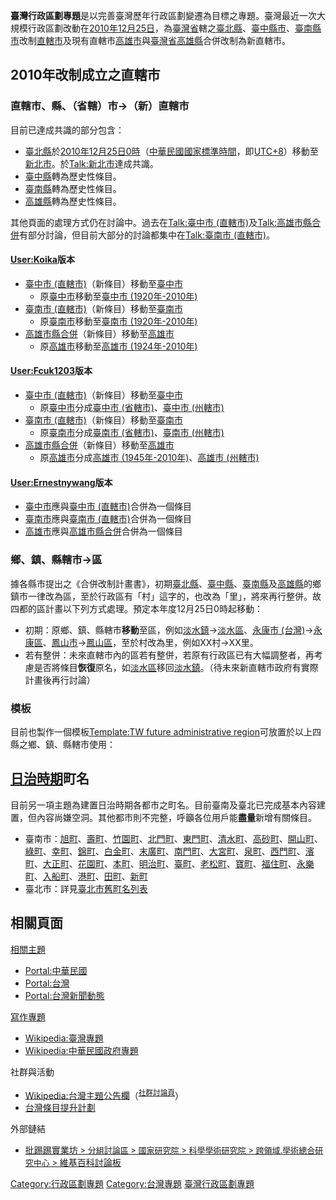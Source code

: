 {{维基专题状态|semi-active}}
{{更新|time=2019-02-07T15:14:03+00:00}}
'''臺灣行政區劃專題'''是以完善臺灣歷年行政區劃變遷為目標之專題。臺灣最近一次大規模行政區劃改動在[[2010年|2010年]][[12月25日|12月25日]]，為[[臺灣省|臺灣省]]轄之[[臺北縣|臺北縣]]、[[臺中縣|臺中縣]][[臺中市|市]]、[[臺南縣|臺南縣]][[臺南市|市]]改制[[直轄市|直轄市]]及現有直轄市[[高雄市|高雄市]]與[[臺灣省|臺灣省]][[高雄縣|高雄縣]]合併改制為新直轄市。

==2010年改制成立之直轄市==
=== 直轄市、縣、（省轄）市→（新）直轄市 ===
目前已達成共識的部分包含：
*[[臺北縣|臺北縣]]於[[2010年|2010年]][[12月25日|12月25日]][[0時|0時]]（[[中華民國|中華民國]][[國家標準時間|國家標準時間]]，即[[UTC+8|UTC+8]]）移動至[[新北市|新北市]]。於[[Talk:新北市|Talk:新北市]]達成共識。
*[[臺中縣|臺中縣]]轉為歷史性條目。
*[[臺南縣|臺南縣]]轉為歷史性條目。
*[[高雄縣|高雄縣]]轉為歷史性條目。

其他頁面的處理方式仍在討論中。過去在[[Talk:臺中市_(直轄市)|Talk:臺中市 (直轄市)]]及[[Talk:高雄市縣合併|Talk:高雄市縣合併]]有部分討論，但目前大部分的討論都集中在[[Talk:臺南市_(直轄市)|Talk:臺南市 (直轄市)]]。
==== [[User:Koika|User:Koika]]版本 ====
*[[臺中市_(直轄市)|臺中市 (直轄市)]]（新條目）移動至[[臺中市|臺中市]]
**原[[臺中市|臺中市]]移動至[[臺中市_(1920年-2010年)|臺中市 (1920年-2010年)]]
*[[臺南市_(直轄市)|臺南市 (直轄市)]]（新條目）移動至[[臺南市|臺南市]]
**原[[臺南市|臺南市]]移動至[[臺南市_(1920年-2010年)|臺南市 (1920年-2010年)]]
*[[高雄市縣合併|高雄市縣合併]]（新條目）移動至[[高雄市|高雄市]]
**原[[高雄市|高雄市]]移動至[[高雄市_(1924年-2010年)|高雄市 (1924年-2010年)]]

==== [[User:Fcuk1203|User:Fcuk1203]]版本 ====
*[[臺中市_(直轄市)|臺中市 (直轄市)]]（新條目）移動至[[臺中市|臺中市]]
**原[[臺中市|臺中市]]分成[[臺中市_(省轄市)|臺中市 (省轄市)]]、[[臺中市_(州轄市)|臺中市 (州轄市)]] 
*[[臺南市_(直轄市)|臺南市 (直轄市)]]（新條目）移動至[[臺南市|臺南市]]
**原[[臺南市|臺南市]]分成[[臺南市_(省轄市)|臺南市 (省轄市)]]、[[臺南市_(州轄市)|臺南市 (州轄市)]] 
*[[高雄市縣合併|高雄市縣合併]]（新條目）移動至[[高雄市|高雄市]]
**原[[高雄市|高雄市]]分成[[高雄市_(1945年-2010年)|高雄市 (1945年-2010年)]]、[[高雄市_(州轄市)|高雄市 (州轄市)]] 

==== [[User:Ernestnywang|User:Ernestnywang]]版本 ====
*[[臺中市|臺中市]]應與[[臺中市_(直轄市)|臺中市 (直轄市)]]合併為一個條目
*[[臺南市|臺南市]]應與[[臺南市_(直轄市)|臺南市 (直轄市)]]合併為一個條目
*[[高雄市|高雄市]]應與[[高雄市縣合併|高雄市縣合併]]合併為一個條目

=== 鄉、鎮、縣轄市→區 ===
據各縣市提出之《合併改制計畫書》，初期[[臺北縣|臺北縣]]、[[臺中縣|臺中縣]]、[[臺南縣|臺南縣]]及[[高雄縣|高雄縣]]的鄉鎮市一律改為區，至於行政區有「村」這字的，也改為「里」，將來再行整併。故四都的區計畫以下列方式處理。預定本年度12月25日0時起移動：
*初期：原鄉、鎮、縣轄市'''移動'''至區，例如[[淡水鎮|淡水鎮]]→[[淡水區|淡水區]]、[[永康市_(台灣)|永康市 (台灣)]]→[[永康區|永康區]]、[[鳳山市|鳳山市]]→[[鳳山區|鳳山區]]，至於村改為里，例如XX村→XX里。
*若有整併：未來直轄市內的區若有整併，若原有行政區已有大幅調整者，再考慮是否將條目'''恢復'''原名，如[[淡水區|淡水區]]移回[[淡水鎮|淡水鎮]]。（待未來新直轄市政府有實際計畫後再行討論）

===模板===
目前也製作一個模板[[:Template:TW_future_administrative_region|Template:TW future administrative region]]可放置於以上四縣之鄉、鎮、縣轄市使用：
{{TW future administrative region}}

==[[臺灣日治時期|日治時期]]町名==
目前另一項主題為建置日治時期各都市之町名。目前臺南及臺北已完成基本內容建置，但內容尚嫌空洞。其他都市則不完整，呼籲各位用戶能'''盡量'''新增有關條目。
*臺南市：[[旭町|旭町]]、[[壽町|壽町]]、[[竹園町|竹園町]]、[[北門町|北門町]]、[[東門町|東門町]]、[[清水町|清水町]]、[[高砂町|高砂町]]、[[開山町|開山町]]、[[綠町|綠町]]、[[幸町|幸町]]、[[錦町_(台南市)|錦町]]、[[白金町|白金町]]、[[末廣町|末廣町]]、[[南門町|南門町]]、[[大宮町|大宮町]]、[[泉町|泉町]]、[[西門町|西門町]]、[[濱町|濱町]]、[[大正町|大正町]]、[[花園町|花園町]]、[[本町|本町]]、[[明治町|明治町]]、[[臺町|臺町]]、[[老松町|老松町]]、[[寶町|寶町]]、[[福住町|福住町]]、[[永樂町|永樂町]]、[[入船町|入船町]]、[[港町|港町]]、[[田町|田町]]、[[新町|新町]]
*臺北市：詳見[[臺北市舊町名列表|臺北市舊町名列表]]

== 相關頁面 ==
;[[wp:主題|相關主題]]
* [[Portal:中華民國|Portal:中華民國]]
* [[Portal:台灣|Portal:台灣]]
* [[Portal:台灣新聞動態|Portal:台灣新聞動態]]
;[[WP:專題|寫作專題]]
* [[Wikipedia:臺灣專題|Wikipedia:臺灣專題]]
* [[Wikipedia:中華民國政府專題|Wikipedia:中華民國政府專題]]
;社群與活動
* [[Wikipedia:台灣主題公告欄|Wikipedia:台灣主題公告欄]]（<sup>[[Wikipedia_talk:台灣主題公告欄|社群討論頁]]</sup>）
* [[Wikipedia:台灣主題公告欄/每週提名討論|台灣條目提升計劃]]

;外部鏈結
* [telnet://ptt.cc 批踢踢實業坊<font size="-1"> > 分組討論區 > 國家研究院 > 科學學術研究院 > 跨領域.學術總合研究中心 > </font>維基百科討論板]

{{TW quick links}}

{{WikiProject Footer}}
[[Category:行政區劃專題|Category:行政區劃專題]]
[[Category:台灣專題|Category:台灣專題]]
[[Category:台灣維基資源|臺灣行政區劃專題]]